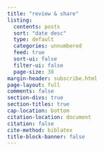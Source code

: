 ```yaml
---
title: "review & share"
listing:
  contents: posts
  sort: "date desc"
  type: default
  categories: unnumbered
  feed: true
  sort-ui: false
  filter-ui: false
  page-size: 30
margin-header: subscribe.html
page-layout: full
comments: false
section-divs: true
section-titles: true
cap-location: bottom
citation-location: document
citation: false
cite-method: biblatex
title-block-banner: false
---
```

